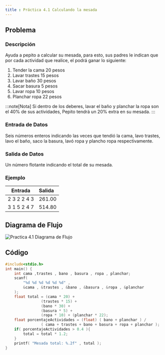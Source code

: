 ```yaml
---
title : Práctica 4.1 Calculando la mesada
---
```


## Problema 

### Descripción 

Ayuda a pepito a calcular su mesada, para esto, sus padres le indican que por cada actividad que realice, el podrá ganar lo siguiente:
1. Tender la cama 20 pesos
2. Lavar trastes 15 pesos
3. Lavar baño 30 pesos
4. Sacar basura 5 pesos
5. Lavar ropa 10 pesos
6. Planchar ropa 22 pesos

:::note[Nota]
Si dentro de los deberes, lavar el baño y planchar la ropa son el 40% de sus actividades, Pepito tendrá un 20% extra en su mesada.
:::

### Entrada de Datos

Seis números enteros indicando las veces que tendió la cama, lavo trastes, lavo el baño, saco la basura, lavó ropa y plancho ropa respectivamente.

### Salida de Datos

Un número flotante indicando el total de su mesada.

### Ejemplo 

| Entrada | Salida |
|------|:-------|
2  3  2  2  4  3 | 261.00
3  1  5  2  4  7 | 514.80

## Diagrama de Flujo

![Practica 4.1 Diagrama de Flujo](/ps/practicas/practica4_1/diagrama.png)

## Código

```c 
#include<stdio.h>
int main() {
    int cama ,trastes , bano , basura , ropa , planchar;
    scanf( 
        "%d %d %d %d %d %d" , 
        &cama , &trastes , &bano , &basura , &ropa , &planchar 
    );
    float total = (cama * 20) + 
                (trastes * 15) + 
                (bano * 30) + 
                (basura * 5) + 
                (ropa * 10) + (planchar * 22);
    float porcentajeActividades = (float) ( bano + planchar ) / 
                ( cama + trastes + bano + basura + ropa + planchar );
    if( porcentajeActividades > 0.4 ){
        total = total * 1.2;
    }
    printf( "Mesada total: %.2f" , total );
}
```